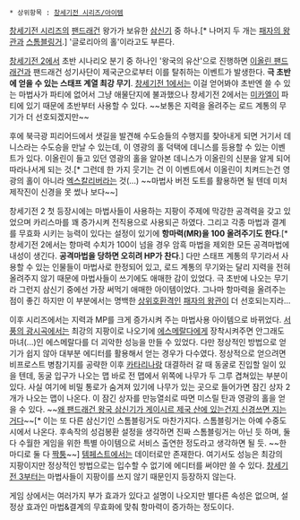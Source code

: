  * 상위항목 : [[창세기전 시리즈/아이템]]

[[창세기전 시리즈]]의 [[팬드래건]] 왕가가 보유한 [[삼신기]] 중 하나.[* 나머지 두 개는 [[패자의 왕관]]과 [[스톰블링거(창세기전 시리즈)|스톰블링거]].] '글로리아의 홀'이라고도 부른다.

[[창세기전 2]]에서 초반 시나리오 분기 중 하나인 '왕국의 유산'으로 진행하면 [[이올린 팬드래건]]과 팬드래건 성기사단이 제국군으로부터 이를 탈취하는 이벤트가 발생한다. '''극 초반에 얻을 수 있는 스태프 계열 최강 무기'''. [[창세기전|창세기전 1]]에서는 이걸 얻어봐야 초반엔 쓸 수 있는 마법사가 파티에 없어서 그냥 애물단지에 불과했으나 창세기전 2에서는 [[미카엘#s-4.1.1|미카엘]]이 파티에 있기 때문에 초반부터 사용할 수 있다. ~~보통은 지력을 올려주는 로드 계통의 무기가 더 선호되겠지만~~

후에 북극광 피리어드에서 샛길을 발견해 수도승들의 수행지를 찾아내게 되면 거기서 데니스라는 수도승을 만날 수 있는데, 이 영광의 홀 덕택에 데니스를 등용할 수 있는 이벤트가 있다. 이올린이 들고 있던 영광의 홀을 알아본 데니스가 이올린의 신분을 알게 되어 따라나서게 되는 것.[* 그런데 한 가지 웃기는 건 이 이벤트에서 이올린이 치켜드는건 영광의 홀이 아니라 [[엑스칼리버(창세기전 시리즈)|엑스칼리버]]라는 것(...) ~~마법사 버전 도트를 활용하면 될 텐데 미처 제작진이 신경을 못 썼나 보다~~]

창세기전 2 첫 등장시에는 마법사들이 사용하는 지팡이 주제에 막강한 공격력을 갖고 있었으며 카리스마를 꽤 증가시켜 전직용으로 사용되곤 하였다. 그리고 각종 마법과 결계를 무효화 시키는 능력이 있다는 설정이 있기에 '''항마력(MR)을 100 올려주기도 한다'''.[* 창세기전 2에서는 항마력 수치가 100이 넘을 경우 암흑 마법을 제외한 모든 공격마법에 내성이 생긴다. '''공격마법을 당하면 오히려 HP가 찬다'''.] 다만 스태프 계통의 무기라서 사용할 수 있는 인물들이 마법사로 한정되어 있고, 로드 계통의 무기와는 달리 지력을 전혀 올려주지 않기 때문에 마법사들이 쓰기에도 애매한 감이 있었다. 극 초반에 나오는 무기라 그런지 삼신기 중에선 가장 써먹기 애매한 아이템이었다. 그나마 항마력을 올려주는 점이 좋긴 하지만 이 부분에서는 명백한 [[상위호환]]격인 [[패자의 왕관]]이 더 선호되는지라...

이후 시리즈에서는 지력과 MP를 크게 증가시켜 주는 마법사용 아이템으로 바뀌었다. [[창세기전 외전 서풍의 광시곡|서풍의 광시곡]]에서는 최강의 지팡이로 나오기에 [[에스메랄다#s-2|에스메랄다]]에게 장착시켜주면 안그래도 마녀(...)인 에스메랄다를 더 괴악한 성능을 만들 수 있었다. 다만 정상적인 방법으로 얻기가 쉽지 않아 대부분 에디터를 활용해서 얻는 경우가 다수였다. 정상적으로 얻으려면 비프로스트 병참기지를 공략한 이후 [[카타리나(창세기전 시리즈)|카타리나]]랑 대결하러 갈 때 동굴로 진입할 일이 있을 텐데, 동굴 입구가 나오는 맵 바로 전 맵에서 위쪽에 나무가 두 그루 겹쳐있는 부분이 있다. 사실 여기에 비밀 통로가 숨겨져 있기에 나무가 있는 곳으로 들어가면 잠긴 상자 2개가 나오는 맵이 나온다. 이 잠긴 상자를 만능열쇠로 따면 미스릴 탄과 영광의 홀을 얻을 수 있다. ~~[[~하면 지는 거다|왜 팬드래건 왕국 삼신기가 게이시르 제국 산에 있는건지 신경쓰면 지는거다]]~~[* 이는 또 다른 삼신기인 스톰블링거도 마찬가지다. 스톰블링거는 아예 수중도시에서 나온다. 후속작의 성검봉환 설정을 생각하면 진짜 스톰블링거는 아닌 듯 하며, 둘 다 수월한 게임을 위한 특별 아이템으로 서비스 출연한 정도라고 생각하면 될 듯. ~~한 마디로 둘 다 [[짝퉁]]~~] [[창세기전 외전 템페스트|템페스트]]에서는 데이터로만 존재한다. 여기서도 성능은 최강의 지팡이지만 정상적인 방법으로는 입수할 수 없기에 에디터를 써야만 쓸 수 있다. [[창세기전 3]]부터는 마법사들이 지팡이를 쓰지 않기 때문인지 등장하지 않는다.

게임 상에서는 여러가지 부가 효과가 있다고 설명이 나오지만 별다른 속성은 없으며, 설정상 효과인 마법&결계의 무효화에 맞춰 항마력이 증가하는 정도이다.
